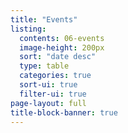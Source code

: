 ```yaml
---
title: "Events"
listing:
  contents: 06-events
  image-height: 200px
  sort: "date desc"
  type: table
  categories: true
  sort-ui: true
  filter-ui: true
page-layout: full
title-block-banner: true
---
```


